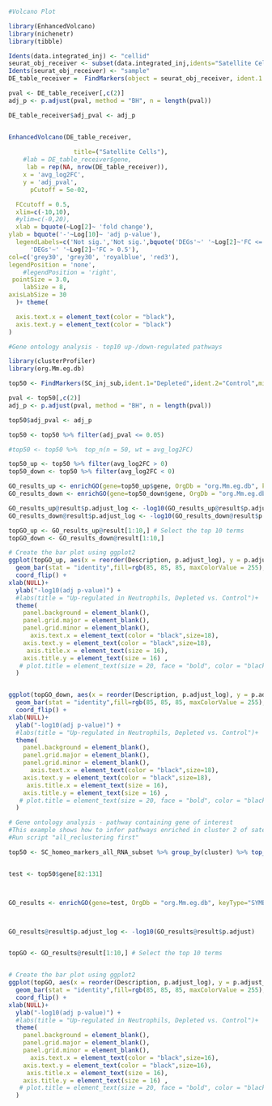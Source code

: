 ```{r}
#Volcano Plot

library(EnhancedVolcano)
library(nichenetr)
library(tibble)

Idents(data.integrated_inj) <- "cellid"
seurat_obj_receiver <- subset(data.integrated_inj,idents="Satellite Cells")
Idents(seurat_obj_receiver) <- "sample"
DE_table_receiver =  FindMarkers(object = seurat_obj_receiver, ident.1 = "Depleted", ident.2 = "Control",logfc.threshold = 0, min.pct = 0.1, verbose = T) %>% rownames_to_column("gene")

pval <- DE_table_receiver[,c(2)]
adj_p <- p.adjust(pval, method = "BH", n = length(pval))

DE_table_receiver$adj_pval <- adj_p


EnhancedVolcano(DE_table_receiver,
                
                  title=("Satellite Cells"),
    #lab = DE_table_receiver$gene,
     lab = rep(NA, nrow(DE_table_receiver)), 
    x = 'avg_log2FC',
    y = 'adj_pval',
      pCutoff = 5e-02,

  FCcutoff = 0.5,
  xlim=c(-10,10),
  #ylim=c(-0,20),
  xlab = bquote(~Log[2]~ 'fold change'),
ylab = bquote('-'~Log[10]~ 'adj p-value'),  
  legendLabels=c('Not sig.','Not sig.',bquote('DEGs'~' '~Log[2]~'FC <= 0.5'),
      'DEGs'~' '~Log[2]~'FC > 0.5'),
col=c('grey30', 'grey30', 'royalblue', 'red3'),
legendPosition = 'none',
    #legendPosition = 'right',
 pointSize = 3.0,
    labSize = 8,
axisLabSize = 30
  )+ theme(

  axis.text.x = element_text(color = "black"),
  axis.text.y = element_text(color = "black")
)

```


```{r}
#Gene ontology analysis - top10 up-/down-regulated pathways

library(clusterProfiler)
library(org.Mm.eg.db)

top50 <- FindMarkers(SC_inj_sub,ident.1="Depleted",ident.2="Control",min.pct=0.1,logfc.threshold = 0.5,group.by="sample")%>% rownames_to_column("gene")

pval <- top50[,c(2)]
adj_p <- p.adjust(pval, method = "BH", n = length(pval))

top50$adj_pval <- adj_p

top50 <- top50 %>% filter(adj_pval <= 0.05)

#top50 <- top50 %>%  top_n(n = 50, wt = avg_log2FC)

top50_up <- top50 %>% filter(avg_log2FC > 0)
top50_down <- top50 %>% filter(avg_log2FC < 0)

GO_results_up <- enrichGO(gene=top50_up$gene, OrgDb = "org.Mm.eg.db", keyType="SYMBOL",ont="BP")
GO_results_down <- enrichGO(gene=top50_down$gene, OrgDb = "org.Mm.eg.db", keyType="SYMBOL",ont="BP")

GO_results_up@result$p.adjust_log <- -log10(GO_results_up@result$p.adjust)
GO_results_down@result$p.adjust_log <- -log10(GO_results_down@result$p.adjust)

topGO_up <- GO_results_up@result[1:10,] # Select the top 10 terms
topGO_down <- GO_results_down@result[1:10,]

# Create the bar plot using ggplot2
ggplot(topGO_up, aes(x = reorder(Description, p.adjust_log), y = p.adjust_log)) +
  geom_bar(stat = "identity",fill=rgb(85, 85, 85, maxColorValue = 255),width=0.6) +
  coord_flip() +
xlab(NULL)+
  ylab("-log10(adj p-value)") +
  #labs(title = "Up-regulated in Neutrophils, Depleted vs. Control")+
  theme(
    panel.background = element_blank(),  
    panel.grid.major = element_blank(),  
    panel.grid.minor = element_blank(),    
      axis.text.x = element_text(color = "black",size=18), 
    axis.text.y = element_text(color = "black",size=18),
     axis.title.x = element_text(size = 16),  
    axis.title.y = element_text(size = 16) ,
   # plot.title = element_text(size = 20, face = "bold", color = "black", hjust = 0.5)
  )


ggplot(topGO_down, aes(x = reorder(Description, p.adjust_log), y = p.adjust_log)) +
  geom_bar(stat = "identity",fill=rgb(85, 85, 85, maxColorValue = 255),width=0.6) +
  coord_flip() +
xlab(NULL)+
  ylab("-log10(adj p-value)") +
  #labs(title = "Up-regulated in Neutrophils, Depleted vs. Control")+
  theme(
    panel.background = element_blank(),  
    panel.grid.major = element_blank(),  
    panel.grid.minor = element_blank(),    
      axis.text.x = element_text(color = "black",size=18), 
    axis.text.y = element_text(color = "black",size=18),
     axis.title.x = element_text(size = 16),  
    axis.title.y = element_text(size = 16) ,
   # plot.title = element_text(size = 20, face = "bold", color = "black", hjust = 0.5)
  )

```


```{r fig.height=4, fig.width=13}
# Gene ontology analysis - pathway containing gene of interest
#This example shows how to infer pathways enriched in cluster 2 of satellite cells in homeostatic muscle (Fig. S5A)
#Run script "all_reclustering first"

top50 <- SC_homeo_markers_all_RNA_subset %>% group_by(cluster) %>% top_n(n = 50, wt = avg_log2FC)


test <- top50$gene[82:131]



GO_results <- enrichGO(gene=test, OrgDb = "org.Mm.eg.db", keyType="SYMBOL",ont="BP")



GO_results@result$p.adjust_log <- -log10(GO_results@result$p.adjust)


topGO <- GO_results@result[1:10,] # Select the top 10 terms


# Create the bar plot using ggplot2
ggplot(topGO, aes(x = reorder(Description, p.adjust_log), y = p.adjust_log)) +
  geom_bar(stat = "identity",fill=rgb(85, 85, 85, maxColorValue = 255),width=0.6) +
  coord_flip() +
xlab(NULL)+
  ylab("-log10(adj p-value)") +
  #labs(title = "Up-regulated in Neutrophils, Depleted vs. Control")+
  theme(
    panel.background = element_blank(),  
    panel.grid.major = element_blank(),  
    panel.grid.minor = element_blank(),    
      axis.text.x = element_text(color = "black",size=16), 
    axis.text.y = element_text(color = "black",size=16),
     axis.title.x = element_text(size = 16),  
    axis.title.y = element_text(size = 16) ,
   # plot.title = element_text(size = 20, face = "bold", color = "black", hjust = 0.5)
  )


```


